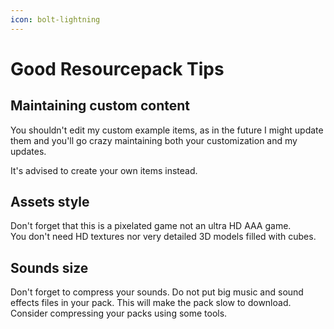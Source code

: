 ```yaml
---
icon: bolt-lightning
---
```


# Good Resourcepack Tips

## Maintaining custom content


<Warning>
You shouldn't edit my custom example items, as in the future I might update them and you'll go crazy maintaining both your customization and my updates.

It's advised to create your own items instead.
</Warning>


## Assets style

Don't forget that this is a pixelated game not an ultra HD AAA game.\
You don't need HD textures nor very detailed 3D models filled with cubes.


<Card title="Minecraft Style Guide" icon="link" href="https://www.blockbench.net/wiki/guides/minecraft-style-guide/"></Card>


## Sounds size

Don't forget to compress your sounds. Do not put big music and sound effects files in your pack. This will make the pack slow to download. Consider compressing your packs using some tools.


<Card title="Search" icon="link" href="https://www.google.com/search?q=ogg+compress+online"></Card>

